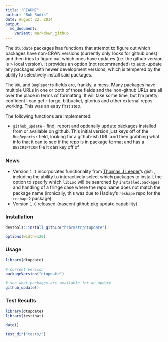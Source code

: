 ```yaml
---
title: "README"
author: "Bob Rudis"
date: August 22, 2014
output:
  md_document:
    variant: markdown_github
---
```


The `dtupdate` packages has functions that attempt to figure out which packages have non-CRAN versions (currently only looks for github ones) and then tries to figure out which ones have updates (i.e. the github version is > local version). It provides an option (not recommended) to auto-update any packages with newer development versions, which is tempered by the ability to selectively install said packages.

The `URL` and `BugReports` fields are, frankly, a mess. Many packages have multiple URLs in one or both of those fields and the non-github URLs are all over the place in terms of formatting. It will take some time, but I'm pretty confident I can get r-forge, bitbucket, gitorius and other external repos working. This was an easy first step.

The following functions are implemented:

- `github_update` - find, report and optionally update packages installed from or available on github. This initial version just keys off of the `BugReports:` field, looking for a github-ish URL and then grabbing what info that it can to see if the repo is in package format and has a `DESCRIPTION` file it can key off of

### News

- Version `1.1` incorporates functionality from [Thomas J Leeper](http://twitter.com/thosjleeper)'s \code{#spiffy} gist: \url{https://gist.github.com/leeper/9123584}, including the ability to interactively select which packages to install, the option to specify which `libLoc` will be searched by `installed.packages` and handling of a fringe case where the repo name does not match the package name (ironically, this was due to Hadley's `reshape` repo for the `reshape2` package)
- Version `1.0` released (nascent github pkg update capability)

### Installation

```r
devtools::install_github("hrbrmstr/dtupdate")
```

```r
options(width=120)
```

### Usage

```r
library(dtupdate)

# current verison
packageVersion("dtupdate")

# see what packages are available for an update
github_update()

```

### Test Results

```r
library(dtupdate)
library(testthat)

date()

test_dir("tests/")
```

